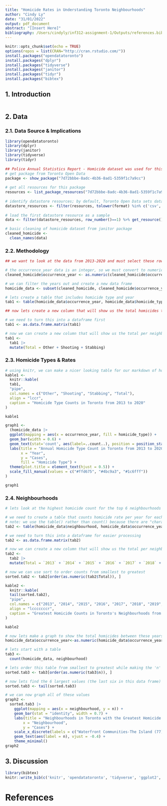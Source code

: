 ```yaml
---
title: "Homicide Rates in Understanding Toronto Neighbourhoods"
author: "Cindy Ly"
date: "31/01/2022"
output: pdf_document
abstract: "[Insert Here]"
bibliography: /Users/cindyly/inf312-assignment-1/Outputs/references.bib
---
```


\tableofcontents
\pagebreak

```r
knitr::opts_chunk$set(echo = TRUE)
options(repos = list(CRAN="http://cran.rstudio.com/"))
install.packages("opendatatoronto")
install.packages("dplyr")
install.packages("tidyverse")
install.packages("janitor")
install.packages("tidyr")
install.packages("bibtex")
```

## 1. Introduction


```r
```

## 2. Data


### 2.1. Data Source & Implications


```r
library(opendatatoronto)
library(dplyr)
library(janitor)
library(tidyverse)
library(tidyr)
 
## Police Annual Statistics Report - Homicide dataset was used for this paper
# get package from Toronto Open Data
package <- show_package("7d72bbbe-8adc-4b36-8ad1-5359f1c7a9cc")
 
# get all resources for this package
resources <- list_package_resources("7d72bbbe-8adc-4b36-8ad1-5359f1c7a9cc")
 
# identify datastore resources; by default, Toronto Open Data sets datastore resource format to CSV for non-geospatial and GeoJSON for geospatial resources
datastore_resources <- filter(resources, tolower(format) %in% c('csv', 'geojson'))
 
# load the first datastore resource as a sample
data <- filter(datastore_resources, row_number()==1) %>% get_resource()

# basic cleaning of homicide dataset from janitor package
cleaned_homicide <-
  clean_names(data)
```

### 2.2. Methodology


```r

## we want to look at the data from 2013-2020 and must select these rows

# the occurrence_year data is an integer, so we must convert to numeric before filtering
cleaned_homicide$occurrence_year <- as.numeric(cleaned_homicide$occurrence_year)

# we can filter the years out and create a new data frame
homicide_data <- subset(cleaned_homicide, cleaned_homicide$occurrence_year > 2012)

# lets create a table that includes homicide type and year
tab1 <- table(homicide_data$occurrence_year, homicide_data$homicide_type)

## now lets create a new column that will show us the total homicides that year

# we need to turn this into a dataframe first
tab1 <- as.data.frame.matrix(tab1) 

# now we can create a new column that will show us the total per neighbourhood
tab1 <-
  tab1 |>
  mutate(Total = Other + Shooting + Stabbing)
```

### 2.3. Homicide Types & Rates


```r

# using knitr, we can make a nicer looking table for our markdown of homicide types
kable1 <-
  knitr::kable(
  tab1,
  "pipe",
  col.names = c("Other", "Shooting", "Stabbing", "Total"),
  align = "lccr",
  caption = "Homicide Type Counts in Toronto from 2013 to 2020"
)

kable1
```

```r

graph1 <-
  (homicide_data |> 
  ggplot(mapping = aes(x = occurrence_year, fill = homicide_type)) +
  geom_bar(width = 0.6) +
  geom_text(stat='count', aes(label=..count..), position = position_stack(vjust = 0.5)) +
  labs(title = "Annual Homicide Type Count in Toronto from 2013 to 2020", 
       x = "Year", 
       y = "Cases",
       fill = "Homicide Type") +
  theme(plot.title = element_text(hjust = 0.5)) +
  scale_fill_manual(values = c("#ffd675", "#4bc9a3", "#1c6fff"))
)

graph1
```

### 2.4. Neighbourhoods
```r
# lets look at the highest homicide count for the top 6 neighbourhoods from 2013 to 2020

# we need to create a table that counts homicide rate per year for each neighbourhood
# note: we use the table() rather than count() because there are "character" classes and not "numeric"
tab2 <- table(homicide_data$neighbourhood, homicide_data$occurrence_year)

# we need to turn this into a dataframe for easier processing
tab2 <- as.data.frame.matrix(tab2) 

# now we can create a new column that will show us the total per neighbourhood
tab2 <-
  tab2 |>
  mutate(Total = `2013` + `2014` + `2015` + `2016` + `2017` + `2018` + `2019` + `2020`)

# now we can use sort to order counts from smallest to greatest
sorted.tab2 <- tab2[order(as.numeric(tab2$Total)), ]
```


```r
kable2 <- 
  knitr::kable(
  tail(sorted.tab2),
  "pipe",
  col.names = c("2013", "2014", "2015", "2016", "2017", "2018", "2019", "2020", "Total"),
  align = "lcccccccr",
  caption = "Greatest Homicide Counts in Toronto's Neighbourhoods from 2013 to 2020"
)

kable2
```

```r
# now lets make a graph to show the total homicides between these years per neighbourhood
homicide_data$occurrence_year<-as.numeric(homicide_data$occurrence_year)

# lets start with a table 
tab3 <-
  count(homicide_data, neighbourhood)

# lets order this table from smallest to greatest while making the 'n' column numeric
sorted.tab3 <- tab3[order(as.numeric(tab3$n)), ]

# now lets find the 6 largest values (the last six in this data frame)
sorted.tab3 <- tail(sorted.tab3)
```


```r

# we can now graph all of these values 
graph2 <-
  sorted.tab3 |> 
    ggplot(mapping = aes(x = neighbourhood, y = n)) +
    geom_bar(stat = "identity", width = 0.7) +
    labs(title = "Neighbourhoods in Toronto with the Greatest Homicide Cases from 2013 to 2020", 
        x = "Neighbourhood", 
        y = "Cases") +
    scale_x_discrete(labels = c("Waterfront Communities-The Island (77)" = "The Island", "West Humber-Clairville (1)" = "W. Humber Clairville", "Weston (113)" = "Weston", "Bay Street Corridor (76)" = "Bay St. Corridor", "Mount Olive-Silverstone-Jamestown (2)" = "Smithfield", "Moss Park (73)" = "Moss Park")) +
    geom_text(aes(label = n), vjust = -0.4) +
    theme_minimal()
graph2
```

## 3. Discussion

```r
library(bibtex)
knitr::write_bib(c('knitr', 'opendatatoronto', 'tidyverse', 'ggplot2', 'dplyr', 'janitor', 'tidyr', 'bibtex'), file = 'references.bib')
```

# References
